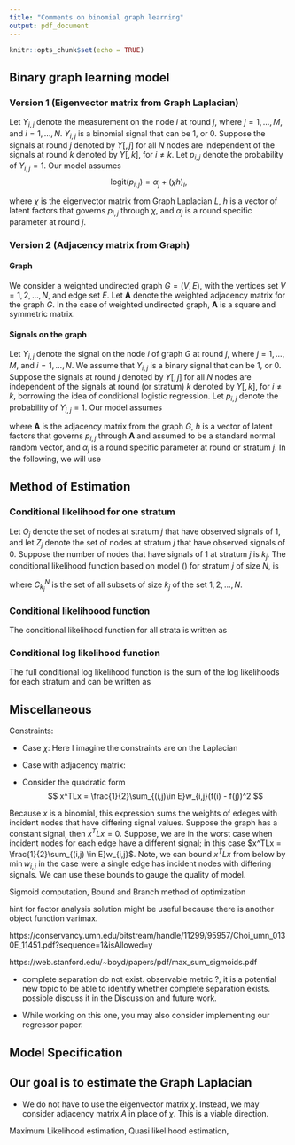 ```yaml
---
title: "Comments on binomial graph learning"
output: pdf_document
---
```


```r
knitr::opts_chunk$set(echo = TRUE)
```

## Binary graph learning model 
### Version 1 (Eigenvector matrix from Graph Laplacian)
Let $Y_{i,j}$ denote the measurement on the node $i$ at round $j$, where $j = 1, \dots, M$, and $i = 1, \dots, N$. $Y_{i,j}$ is a binomial signal that can be 1, or 0. Suppose the signals at round $j$ denoted by $Y[, j]$ for all $N$ nodes are independent of the signals at round $k$ denoted by $Y[,k ]$, for $i \neq k$. Let $p_{i,j}$ denote the probability of $Y_{i,j} = 1$. Our model assumes
$$\text{logit}(p_{i,j}) = \alpha_j + (\chi h )_i,$$

where $\chi$ is the eigenvector matrix from Graph Laplacian $L$, $h$ is a vector of latent factors that governs $p_{i, j}$ through $\chi$, and $\alpha_j$ is a round specific parameter at round $j$.

### Version 2 (Adjacency matrix from Graph)
#### Graph 
We consider a weighted undirected graph $G = (V, E)$, with the vertices set $V = {1, 2, \dots, N}$, and edge set $E$.  Let $\mathbf{A}$ denote the weighted adjacency matrix for the graph $G$. In the case of weighted undirected graph, $\mathbf{A}$ is a square and symmetric matrix. 

#### Signals on the graph
Let $Y_{i,j}$ denote the signal on the node $i$ of graph $G$ at round $j$, where $j = 1, \dots, M$, and $i = 1, \dots, N$. We assume that $Y_{i,j}$ is a binary signal that can be 1, or 0. Suppose the signals at round $j$ denoted by $Y[, j]$ for all $N$ nodes are independent of the signals at round (or stratum) $k$ denoted by $Y[,k ]$, for $i \neq k$, borrowing the idea of conditional logistic regression. Let $p_{i,j}$ denote the probability of $Y_{i,j} = 1$. Our model assumes

\begin{equation}
\label{eq:binaryglm}
\text{logit}(p_{i,j}) = \alpha_j + (\mathbf{A} h )_i,
\end{equation}

where $\mathbf{A}$ is the adjacency matrix from the graph $G$, $h$ is a vector of latent factors that governs $p_{i, j}$ through $\mathbf{A}$ and assumed to be a standard normal random vector, and $\alpha_j$ is a round specific parameter at round or stratum $j$. In the following, we will use  

## Method of Estimation
### Conditional likelihood for one stratum
Let $O_j$ denote the set of nodes at stratum $j$ that have observed signals of 1, and let $Z_j$ denote the set of nodes at stratum $j$ that have observed signals of 0. Suppose the number of nodes that have signals of 1 at stratum $j$ is $k_j$. The conditional likelihood function based on model (\ref{eq:binaryglm}) for stratum $j$ of size $N$, is

\begin{equation}
	\label{eq:stratumlikelihood}
	\begin{aligned}
	&	P(Y_{lj} = 1 \text{ for } l \in O_j, Y_{mj} = 0 \text{ for } m \in Z_j | \sum_{i=1}^N Y_{ij} = k_j) \\   
	& =  {\text{exp} (\sum_{l \in O_j}\mathbf{A}[l, ] h ) \over \sum_{J \in C_{k_j}^N} \text{exp} (\sum_{a \in J}\mathbf{A}[a, ] h ) },
	\end{aligned}
\end{equation}

where $C_{k_j}^N$ is the set of all subsets of size $k_j$ of the set ${1, 2, \dots, N}$. 


### Conditional likelihoood function
The conditional likelihood function for all strata is written as
\begin{equation}
	\label{eq:conlikelihood}
	\begin{aligned}
	&	L(\mathbf{A}, \beta)  = \prod_{j=1}^M {\text{exp} (\sum_{l \in O_j}\mathbf{A}[l, ] h ) \over \sum_{J \in C_{k_j}^N} \text{exp} (\sum_{a \in J}\mathbf{A}[a, ] h ) },
	\end{aligned}
\end{equation}

### Conditional log likelihood function
The full conditional log likelihood function is the sum of the log likelihoods for each stratum and can be written as  

\begin{equation}
	\label{eq:condloglikelihood}
	\begin{aligned}
	&	\text{log}(L(\mathbf{A}, \beta))  = \sum_{j=1}^M \sum_{l \in O_j}\mathbf{A}[l, ] h  - \sum_{j=1}^M \text{log}\sum_{J \in C_{k_j}^N} \text{exp} (\sum_{a \in J}\mathbf{A}[a, ] h ) ,
	\end{aligned}
\end{equation}




## Miscellaneous 
Constraints:

* Case $\chi$: Here I imagine the constraints are on the Laplacian

\begin{equation}
\begin{aligned}
&\quad \text{tr}(L) = N, \\
&\quad L_{i,j} = L_{j,i} \leq 0, \phantom{..} i \neq j, \\
&\quad L\cdot \textbf{1} = \textbf{0} \\
\end{aligned}
\end{equation}

* Case with adjacency matrix:

\begin{equation}
\begin{aligned}
&\quad A_{i,j} = 0 \text{ if } i = j, \\
&\quad A_{i,j} = A_{j,i} \geq 0, \phantom{..} \text{ if } i \neq j
\end{aligned}
\end{equation}



* Consider the quadratic form 
$$
  x^TLx = \frac{1}{2}\sum_{(i,j)\in E}w_{i,j}(f(i) - f(j))^2
$$

Because $x$ is a binomial, this expression sums the weights of edeges with incident nodes that have differing signal values. Suppose the graph has a constant signal, then $x^TLx = 0$. Suppose, we are in the worst case when incident nodes for each edge have a different signal; in this case $x^TLx = \frac{1}{2}\sum_{(i,j) \in E}w_{i,j}$. Note, we can bound $x^TLx$ from below by $\min{w_{i,j}}$ in the case were a single edge has incident nodes with differing signals. We can use these bounds to gauge the quality of model. 

Sigmoid computation,
Bound and Branch method of optimization

hint for factor analysis solution might be useful because there is another object function varimax. 

https://conservancy.umn.edu/bitstream/handle/11299/95957/Choi_umn_0130E_11451.pdf?sequence=1&isAllowed=y



https://web.stanford.edu/~boyd/papers/pdf/max_sum_sigmoids.pdf

* complete separation do not exist. observable metric ?, it is a potential new topic to be able to identify whether complete separation exists. possible discuss it in the Discussion and future work.  

* While working on this one, you may also consider implementing our regressor paper. 

## Model Specification





## Our goal is to estimate the Graph Laplacian

* We do not have to use the eigenvector matrix $\chi$. Instead, we may consider adjacency matrix $A$ in place of $\chi$. This is a viable direction.






Maximum Likelihood estimation, Quasi likelihood estimation, 